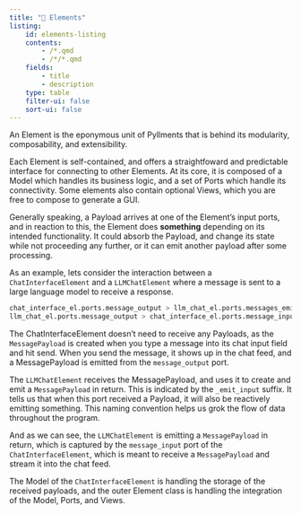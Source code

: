 ```yaml
---
title: "🧩 Elements"
listing:
    id: elements-listing   
    contents:
        - /*.qmd
        - /*/*.qmd
    fields:
        - title
        - description
    type: table
    filter-ui: false
    sort-ui: false
---
```


::: {#elements-listing}
:::

An Element is the eponymous unit of Pyllments that is behind its modularity, composability, and extensibility.

Each Element is self-contained, and offers a straightfoward and predictable interface for connecting to other Elements. At its core, it is composed of a Model which handles its business logic, and a set of Ports which handle its connectivity. Some elements also contain optional Views, which you are free to compose to generate a GUI. 

Generally speaking, a Payload arrives at one of the Element's input ports, and in reaction to this, the Element does **something** depending on its intended functionality. It could absorb the Payload, and change its state while not proceeding any further, or it can emit another payload after some processing.

As an example, lets consider the interaction between a `ChatInterfaceElement` and a `LLMChatElement` where a message is sent to a large language model to receive a response.

```python
chat_interface_el.ports.message_output > llm_chat_el.ports.messages_emit_input
llm_chat_el.ports.message_output > chat_interface_el.ports.message_input
```

The ChatInterfaceElement doesn't need to receive any Payloads, as the `MessagePayload` is created when you type a message into its chat input field and hit send.
When you send the message, it shows up in the chat feed, and a MessagePayload is emitted from the `message_output` port.

The `LLMChatElement` receives the MessagePayload, and uses it to create and emit a `MessagePayload` in return. This is indicated by the `_emit_input` suffix. It tells us that when this port received a Payload, it will also be reactively emitting something.
This naming convention helps us grok the flow of data throughout the program.

And as we can see, the `LLMChatElement` is emitting a `MessagePayload` in return, which is captured by the `message_input` port of the `ChatInterfaceElement`, which is meant to receive a `MessagePayload` and stream it into the chat feed. 

The Model of the `ChatInterfaceElement` is handling the storage of the received payloads, and the outer Element class is handling the integration of the Model, Ports, and Views.


